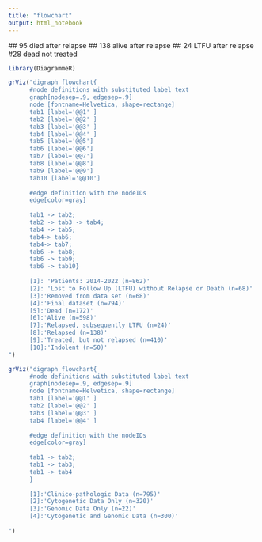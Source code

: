 ```yaml
---
title: "flowchart"
output: html_notebook
---
```


 ## 95 died after relapse
 ## 138 alive after relapse
 ## 24 LTFU after relapse
 #28 dead not treated
 

```r
library(DiagrammeR)

grViz("digraph flowchart{
      #node definitions with substituted label text
      graph[nodesep=.9, edgesep=.9]
      node [fontname=Helvetica, shape=rectange]
      tab1 [label='@@1' ]
      tab2 [label='@@2' ]
      tab3 [label='@@3' ]
      tab4 [label='@@4' ]
      tab5 [label='@@5']
      tab6 [label='@@6']
      tab7 [label='@@7']
      tab8 [label='@@8']
      tab9 [label='@@9']
      tab10 [label='@@10']
    
      #edge definition with the nodeIDs
      edge[color=gray]
      
      tab1 -> tab2;
      tab2 -> tab3 -> tab4;
      tab4 -> tab5; 
      tab4-> tab6;
      tab4-> tab7;
      tab6 -> tab8;
      tab6 -> tab9;
      tab6 -> tab10}
      
      [1]: 'Patients: 2014-2022 (n=862)'
      [2]: 'Lost to Follow Up (LTFU) without Relapse or Death (n=68)'
      [3]:'Removed from data set (n=68)'
      [4]:'Final dataset (n=794)'
      [5]:'Dead (n=172)'
      [6]:'Alive (n=598)'
      [7]:'Relapsed, subsequently LTFU (n=24)'
      [8]:'Relapsed (n=138)'
      [9]:'Treated, but not relapsed (n=410)'
      [10]:'Indolent (n=50)'
")
```
```r

grViz("digraph flowchart{
      #node definitions with substituted label text
      graph[nodesep=.9, edgesep=.9]
      node [fontname=Helvetica, shape=rectange]
      tab1 [label='@@1' ]
      tab2 [label='@@2' ]
      tab3 [label='@@3' ]
      tab4 [label='@@4' ]
    
      #edge definition with the nodeIDs
      edge[color=gray]
      
      tab1 -> tab2;
      tab1 -> tab3; 
      tab1 -> tab4
      }
      
      [1]:'Clinico-pathologic Data (n=795)'
      [2]:'Cytogenetic Data Only (n=320)'
      [3]:'Genomic Data Only (n=22)'
      [4]:'Cytogenetic and Genomic Data (n=300)'
     
")

```
